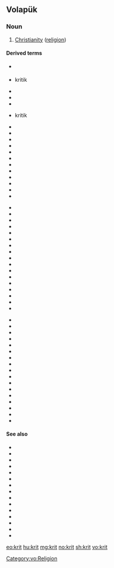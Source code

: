 {{also|krít}}
==Volapük==

===Noun===
{{head|vo|noun}}

# [[Christianity]] ([[religion]])

====Derived terms====
{{rel-top3|Terms derived from ''krit''}}
* {{l|vo|cil}} {{l|vo|kritik}}
* {{l|vo|hicil}} kritik
* {{l|vo|hikritan}}
* {{l|vo|hirukritan}}
* {{l|vo|hikritan}}
* {{l|vo|jicil}} kritik
* {{l|vo|jikritan}}
* {{l|vo|jirukritan}}
* {{l|vo|kritajenav}}
* {{l|vo|kritam}}
* {{l|vo|kritan}}
* {{l|vo|kritanacil}}
* {{l|vo|kritanef}}
* {{l|vo|kritanik}}
* {{l|vo|kritäl}}
* {{l|vo|kritid}}
* {{l|vo|kritidabim}}
* {{l|vo|kritidadel}}
{{rel-mid3}}
* {{l|vo|kritidalegivot}}
* {{l|vo|kritidasoar}}
* {{l|vo|kritidazäl}}
* {{l|vo|kritidizel}}
* {{l|vo|kritido}}
* {{l|vo|kritihitaan}}
* {{l|vo|kritijitaan}}
* {{l|vo|kritik}}
* {{l|vo|kritiko}}
* {{l|vo|kritikum}}
* {{l|vo|kritikün}}
* {{l|vo|krititaam}}
* {{l|vo|krititaan}}
* {{l|vo|krititaanef}}
* {{l|vo|krititaik}}
* {{l|vo|krito}}
* {{l|vo|kritön}}
{{rel-mid3}}
* {{l|vo|pagahikritan}}
* {{l|vo|pagajikritan}}
* {{l|vo|pagakrit}}
* {{l|vo|pagakritan}}
* {{l|vo|pagakritanef}}
* {{l|vo|pagakritik}}
* {{l|vo|rukrit}}
* {{l|vo|rukritan}}
* {{l|vo|rukritanef}}
* {{l|vo|rukritik}}
* {{l|vo|südöfakritik}}
* {{l|vo|yudahikritan}}
* {{l|vo|yudajikritan}}
* {{l|vo|yudakrit}}
* {{l|vo|yudakritan}}
* {{l|vo|yudakritanef}}
* {{l|vo|yudakritik}}
{{rel-bottom}}

====See also====
* {{l|vo|bud}}
* {{l|vo|budan}}
* {{l|vo|budanef}}
* {{l|vo|pag}}
* {{l|vo|pagan}}
* {{l|vo|paganef}}
* {{l|vo|hindut}}
* {{l|vo|hindutan}}
* {{l|vo|hindutanef}}
* {{l|vo|slam}}
* {{l|vo|slaman}}
* {{l|vo|slamanef}}
* {{l|vo|yud}}
* {{l|vo|yudan}}
* {{l|vo|yudanef}}

[[Category:vo:Religion]]

[[eo:krit]]
[[hu:krit]]
[[mg:krit]]
[[no:krit]]
[[sh:krit]]
[[vo:krit]]